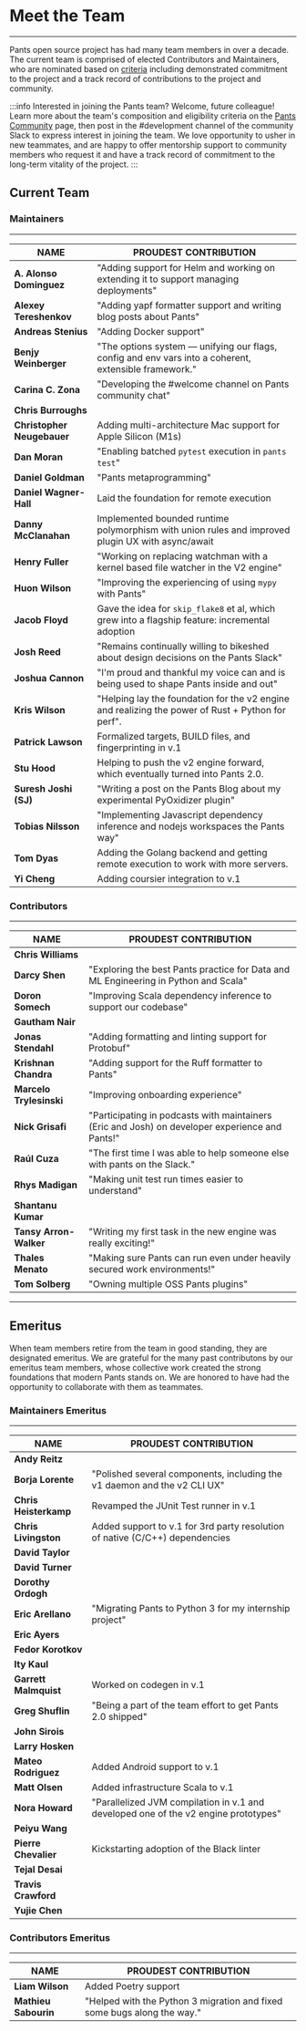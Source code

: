 # Meet the Team

---

Pants open source project has had many team members in over a decade. The current team is comprised of elected Contributors and Maintainers, who are nominated based on [criteria](/community/members#how-is-the-community-structured) including demonstrated commitment to the project and a track record of contributions to the project and community.

:::info Interested in joining the Pants team?
Welcome, future colleague! Learn more about the team's composition and eligibility criteria on
the [Pants Community](/community/members) page, then post in the #development channel of the
community Slack to express interest in joining the team. We love opportunity to usher in new
teammates, and are happy to offer mentorship support to community members who request it and
have a track record of commitment to the long-term vitality of the project.
:::

## Current Team

### Maintainers

---

| **NAME**                   | **PROUDEST CONTRIBUTION**                                                                             |
| -------------------------- | ----------------------------------------------------------------------------------------------------- |
| **A. Alonso Dominguez**    | "Adding support for Helm and working on extending it to support managing deployments"                 |
| **Alexey Tereshenkov**     | "Adding yapf formatter support and writing blog posts about Pants"                                    |
| **Andreas Stenius**        | "Adding Docker support"                                                                               |
| **Benjy Weinberger**       | "The options system — unifying our flags, config and env vars into a coherent, extensible framework." |
| **Carina C. Zona**         | "Developing the #welcome channel on Pants community chat"                                             |
| **Chris Burroughs**        |                                                                                                       |
| **Christopher Neugebauer** | Adding multi-architecture Mac support for Apple Silicon (M1s)                                         |
| **Dan Moran**              | "Enabling batched `pytest` execution in `pants test`"                                                 |
| **Daniel Goldman**         | "Pants metaprogramming"                                                                               |
| **Daniel Wagner-Hall**     | Laid the foundation for remote execution                                                              |
| **Danny McClanahan**       | Implemented bounded runtime polymorphism with union rules and improved plugin UX with async/await     |
| **Henry Fuller**           | "Working on replacing watchman with a kernel based file watcher in the V2 engine"                     |
| **Huon Wilson**            | "Improving the experiencing of using `mypy` with Pants"                                               |
| **Jacob Floyd**            | Gave the idea for `skip_flake8` et al, which grew into a flagship feature: incremental adoption       |
| **Josh Reed**              | "Remains continually willing to bikeshed about design decisions on the Pants Slack"                   |
| **Joshua Cannon**          | "I'm proud and thankful my voice can and is being used to shape Pants inside and out"                 |
| **Kris Wilson**            | "Helping lay the foundation for the v2 engine and realizing the power of Rust + Python for perf".     |
| **Patrick Lawson**         | Formalized targets, BUILD files, and fingerprinting in v.1                                            |
| **Stu Hood**               | Helping to push the v2 engine forward, which eventually turned into Pants 2.0.                        |
| **Suresh Joshi (SJ)**      | "Writing a post on the Pants Blog about my experimental PyOxidizer plugin"                            |
| **Tobias Nilsson**         | "Implementing Javascript dependency inference and nodejs workspaces the Pants way"                    |
| **Tom Dyas**               | Adding the Golang backend and getting remote execution to work with more servers.                     |
| **Yi Cheng**               | Adding coursier integration to v.1                                                                    |

### Contributors

---

| **NAME**                | **PROUDEST CONTRIBUTION**                                                                       |
| ----------------------- | ----------------------------------------------------------------------------------------------- |
| **Chris Williams**      |                                                                                                 |
| **Darcy Shen**          | "Exploring the best Pants practice for Data and ML Engineering in Python and Scala"             |
| **Doron Somech**        | "Improving Scala dependency inference to support our codebase"                                  |
| **Gautham Nair**        |                                                                                                 |
| **Jonas Stendahl**      | "Adding formatting and linting support for Protobuf"                                            |
| **Krishnan Chandra**    | "Adding support for the Ruff formatter to Pants"                                                |
| **Marcelo Trylesinski** | "Improving onboarding experience"                                                               |
| **Nick Grisafi**        | "Participating in podcasts with maintainers (Eric and Josh) on developer experience and Pants!" |
| **Raúl Cuza**           | "The first time I was able to help someone else with pants on the Slack."                       |
| **Rhys Madigan**        | "Making unit test run times easier to understand"                                               |
| **Shantanu Kumar**      |                                                                                                 |
| **Tansy Arron-Walker**  | "Writing my first task in the new engine was really exciting!"                                  |
| **Thales Menato**       | "Making sure Pants can run even under heavily secured work environments!"                       |
| **Tom Solberg**         | "Owning multiple OSS Pants plugins"                                                             |

---

## Emeritus

When team members retire from the team in good standing, they are designated emeritus. We are grateful for the many past contributons by our emeritus team members, whose collective work created the strong foundations that modern Pants stands on. We are honored to have had the opportunity to collaborate with them as teammates.

### Maintainers Emeritus

---

| **NAME**              | **PROUDEST CONTRIBUTION**                                                           |
| --------------------- | ----------------------------------------------------------------------------------- |
| **Andy Reitz**        |                                                                                     |
| **Borja Lorente**     | "Polished several components, including the v1 daemon and the v2 CLI UX"            |
| **Chris Heisterkamp** | Revamped the JUnit Test runner in v.1                                               |
| **Chris Livingston**  | Added support to v.1 for 3rd party resolution of native (C/C++) dependencies        |
| **David Taylor**      |                                                                                     |
| **David Turner**      |                                                                                     |
| **Dorothy Ordogh**    |                                                                                     |
| **Eric Arellano**     | "Migrating Pants to Python 3 for my internship project"                             |
| **Eric Ayers**        |                                                                                     |
| **Fedor Korotkov**    |                                                                                     |
| **Ity Kaul**          |                                                                                     |
| **Garrett Malmquist** | Worked on codegen in v.1                                                            |
| **Greg Shuflin**      | "Being a part of the team effort to get Pants 2.0 shipped"                          |
| **John Sirois**       |                                                                                     |
| **Larry Hosken**      |                                                                                     |
| **Mateo Rodriguez**   | Added Android support to v.1                                                        |
| **Matt Olsen**        | Added infrastructure Scala to v.1                                                   |
| **Nora Howard**       | "Parallelized JVM compilation in v.1 and developed one of the v2 engine prototypes" |
| **Peiyu Wang**        |                                                                                     |
| **Pierre Chevalier**  | Kickstarting adoption of the Black linter                                           |
| **Tejal Desai**       |                                                                                     |
| **Travis Crawford**   |                                                                                     |
| **Yujie Chen**        |                                                                                     |

### Contributors Emeritus

---

| **NAME**             | **PROUDEST CONTRIBUTION**                                               |
| -------------------- | ----------------------------------------------------------------------- |
| **Liam Wilson**      | Added Poetry support                                                    |
| **Mathieu Sabourin** | "Helped with the Python 3 migration and fixed some bugs along the way." |
